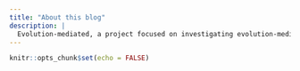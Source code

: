 ```yaml
---
title: "About this blog"
description: |
  Evolution-mediated, a project focused on investigating evolution-mediated indirect effects of climate change on ecology in diverse natural communities.
---
```


```r
knitr::opts_chunk$set(echo = FALSE)
```
